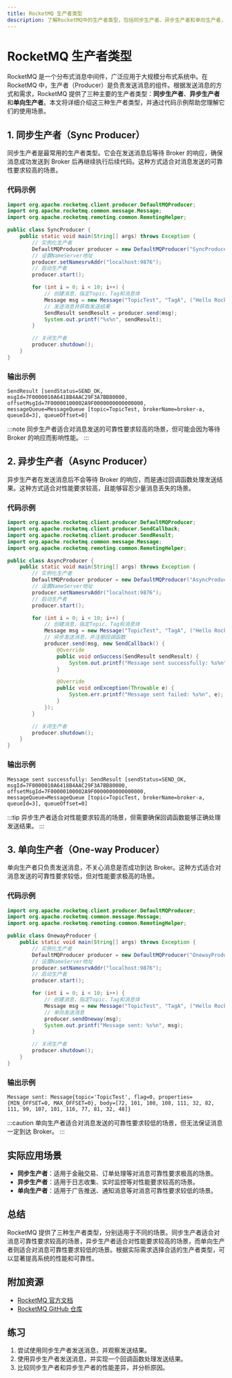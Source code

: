 ```yaml
---
title: RocketMQ 生产者类型
description: 了解RocketMQ中的生产者类型，包括同步生产者、异步生产者和单向生产者，以及它们的使用场景和代码示例。
---
```


# RocketMQ 生产者类型

RocketMQ 是一个分布式消息中间件，广泛应用于大规模分布式系统中。在 RocketMQ 中，生产者（Producer）是负责发送消息的组件。根据发送消息的方式和需求，RocketMQ 提供了三种主要的生产者类型：**同步生产者**、**异步生产者**和**单向生产者**。本文将详细介绍这三种生产者类型，并通过代码示例帮助您理解它们的使用场景。

## 1. 同步生产者（Sync Producer）

同步生产者是最常用的生产者类型。它会在发送消息后等待 Broker 的响应，确保消息成功发送到 Broker 后再继续执行后续代码。这种方式适合对消息发送的可靠性要求较高的场景。

### 代码示例

```java
import org.apache.rocketmq.client.producer.DefaultMQProducer;
import org.apache.rocketmq.common.message.Message;
import org.apache.rocketmq.remoting.common.RemotingHelper;

public class SyncProducer {
    public static void main(String[] args) throws Exception {
        // 实例化生产者
        DefaultMQProducer producer = new DefaultMQProducer("SyncProducerGroup");
        // 设置NameServer地址
        producer.setNamesrvAddr("localhost:9876");
        // 启动生产者
        producer.start();

        for (int i = 0; i < 10; i++) {
            // 创建消息，指定Topic、Tag和消息体
            Message msg = new Message("TopicTest", "TagA", ("Hello RocketMQ " + i).getBytes(RemotingHelper.DEFAULT_CHARSET));
            // 发送消息并获取发送结果
            SendResult sendResult = producer.send(msg);
            System.out.printf("%s%n", sendResult);
        }

        // 关闭生产者
        producer.shutdown();
    }
}
```

### 输出示例

```
SendResult [sendStatus=SEND_OK, msgId=7F0000010A6418B4AAC29F3A7BB80000, offsetMsgId=7F00000100002A9F0000000000000000, messageQueue=MessageQueue [topic=TopicTest, brokerName=broker-a, queueId=3], queueOffset=0]
```

:::note
同步生产者适合对消息发送的可靠性要求较高的场景，但可能会因为等待 Broker 的响应而影响性能。
:::

## 2. 异步生产者（Async Producer）

异步生产者在发送消息后不会等待 Broker 的响应，而是通过回调函数处理发送结果。这种方式适合对性能要求较高，且能够容忍少量消息丢失的场景。

### 代码示例

```java
import org.apache.rocketmq.client.producer.DefaultMQProducer;
import org.apache.rocketmq.client.producer.SendCallback;
import org.apache.rocketmq.client.producer.SendResult;
import org.apache.rocketmq.common.message.Message;
import org.apache.rocketmq.remoting.common.RemotingHelper;

public class AsyncProducer {
    public static void main(String[] args) throws Exception {
        // 实例化生产者
        DefaultMQProducer producer = new DefaultMQProducer("AsyncProducerGroup");
        // 设置NameServer地址
        producer.setNamesrvAddr("localhost:9876");
        // 启动生产者
        producer.start();

        for (int i = 0; i < 10; i++) {
            // 创建消息，指定Topic、Tag和消息体
            Message msg = new Message("TopicTest", "TagA", ("Hello RocketMQ " + i).getBytes(RemotingHelper.DEFAULT_CHARSET));
            // 异步发送消息，并注册回调函数
            producer.send(msg, new SendCallback() {
                @Override
                public void onSuccess(SendResult sendResult) {
                    System.out.printf("Message sent successfully: %s%n", sendResult);
                }

                @Override
                public void onException(Throwable e) {
                    System.err.printf("Message sent failed: %s%n", e);
                }
            });
        }

        // 关闭生产者
        producer.shutdown();
    }
}
```

### 输出示例

```
Message sent successfully: SendResult [sendStatus=SEND_OK, msgId=7F0000010A6418B4AAC29F3A7BB80000, offsetMsgId=7F00000100002A9F0000000000000000, messageQueue=MessageQueue [topic=TopicTest, brokerName=broker-a, queueId=3], queueOffset=0]
```

:::tip
异步生产者适合对性能要求较高的场景，但需要确保回调函数能够正确处理发送结果。
:::

## 3. 单向生产者（One-way Producer）

单向生产者只负责发送消息，不关心消息是否成功到达 Broker。这种方式适合对消息发送的可靠性要求较低，但对性能要求极高的场景。

### 代码示例

```java
import org.apache.rocketmq.client.producer.DefaultMQProducer;
import org.apache.rocketmq.common.message.Message;
import org.apache.rocketmq.remoting.common.RemotingHelper;

public class OnewayProducer {
    public static void main(String[] args) throws Exception {
        // 实例化生产者
        DefaultMQProducer producer = new DefaultMQProducer("OnewayProducerGroup");
        // 设置NameServer地址
        producer.setNamesrvAddr("localhost:9876");
        // 启动生产者
        producer.start();

        for (int i = 0; i < 10; i++) {
            // 创建消息，指定Topic、Tag和消息体
            Message msg = new Message("TopicTest", "TagA", ("Hello RocketMQ " + i).getBytes(RemotingHelper.DEFAULT_CHARSET));
            // 单向发送消息
            producer.sendOneway(msg);
            System.out.printf("Message sent: %s%n", msg);
        }

        // 关闭生产者
        producer.shutdown();
    }
}
```

### 输出示例

```
Message sent: Message{topic='TopicTest', flag=0, properties={MIN_OFFSET=0, MAX_OFFSET=0}, body=[72, 101, 108, 108, 111, 32, 82, 111, 99, 107, 101, 116, 77, 81, 32, 48]}
```

:::caution
单向生产者适合对消息发送的可靠性要求较低的场景，但无法保证消息一定到达 Broker。
:::

## 实际应用场景

- **同步生产者**：适用于金融交易、订单处理等对消息可靠性要求极高的场景。
- **异步生产者**：适用于日志收集、实时监控等对性能要求较高的场景。
- **单向生产者**：适用于广告推送、通知消息等对消息可靠性要求较低的场景。

## 总结

RocketMQ 提供了三种生产者类型，分别适用于不同的场景。同步生产者适合对消息可靠性要求较高的场景，异步生产者适合对性能要求较高的场景，而单向生产者则适合对消息可靠性要求较低的场景。根据实际需求选择合适的生产者类型，可以显著提高系统的性能和可靠性。

## 附加资源

- [RocketMQ 官方文档](https://rocketmq.apache.org/docs/)
- [RocketMQ GitHub 仓库](https://github.com/apache/rocketmq)

## 练习

1. 尝试使用同步生产者发送消息，并观察发送结果。
2. 使用异步生产者发送消息，并实现一个回调函数处理发送结果。
3. 比较同步生产者和异步生产者的性能差异，并分析原因。
